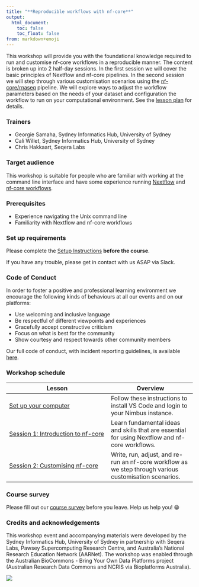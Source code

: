 ```yaml
---
title: "**Reproducible workflows with nf-core**"
output:
  html_document:
    toc: false
    toc_float: false
from: markdown+emoji
---
```


This workshop will provide you with the foundational knowledge required to run and customise nf-core workflows in a reproducible manner. The content is broken up into 2 half-day sessions. In the first session we will cover the basic principles of Nextflow and nf-core pipelines. In the second session we will step through various customisation scenarios using the [nf-core/rnaseq](https://nf-co.re/rnaseq/3.11.1) pipeline. We will explore ways to adjust the workflow parameters based on the needs of your dataset and configuration the workflow to run on your computational environment. See the [lesson plan](notebooks/0.0_welcome.qmd) for details. 

### **Trainers**{.unlisted}

* Georgie Samaha, Sydney Informatics Hub, University of Sydney
* Cali Willet, Sydney Informatics Hub, University of Sydney
* Chris Hakkaart, Seqera Labs

### **Target audience**{.unlisted}

This workshop is suitable for people who are familiar with working at the command line interface and have some experience running [Nextflow](https://www.nextflow.io/) and [nf-core workflows](https://nf-co.re/pipelines). 

### **Prerequisites**{.unlisted}

* Experience navigating the Unix command line 
* Familiarity with Nextflow and nf-core workflows 

### **Set up requirements**{.unlisted}

Please complete the [Setup Instructions](./setup.html) **before the course**.

If you have any trouble, please get in contact with us ASAP via Slack.

### **Code of Conduct**{.unlisted}

In order to foster a positive and professional learning environment we encourage the following kinds of behaviours at all our events and on our platforms:

* Use welcoming and inclusive language
* Be respectful of different viewpoints and experiences
* Gracefully accept constructive criticism
* Focus on what is best for the community
* Show courtesy and respect towards other community members

Our full code of conduct, with incident reporting guidelines, is available [here](https://sydney-informatics-hub.github.io/codeofconduct/).

### **Workshop schedule**{.unlisted}

| Lesson     | Overview |
|------------|----------|
| [Set up your computer](setup.html)| Follow these instructions to install VS Code and login to your Nimbus instance. |
| [Session 1: Introduction to nf-core](notebooks/1.0_intro.html)| Learn fundamental ideas and skills that are essential for using Nextflow and nf-core workflows. |
| [Session 2: Customising nf-core](notebooks/2.0_intro.html)| Write, run, adjust, and re-run an nf-core workflow as we step through various customisation scenarios. |

### **Course survey**{.unlisted}

Please fill out our [course survey](https://www.surveymonkey.com/r/custom-nfcore) before you leave. Help us help you! 😁

### **Credits and acknowledgements**{.unlisted}

This workshop event and accompanying materials were developed by the Sydney Informatics Hub, University of Sydney in partnership with Seqera Labs, Pawsey Supercomputing Research Centre, and Australia’s National Research Education Network (AARNet). The workshop was enabled through the Australian BioCommons - Bring Your Own Data Platforms project (Australian Research Data Commons and NCRIS via Bioplatforms Australia). 

![](./figs/0.0_logos.png)
